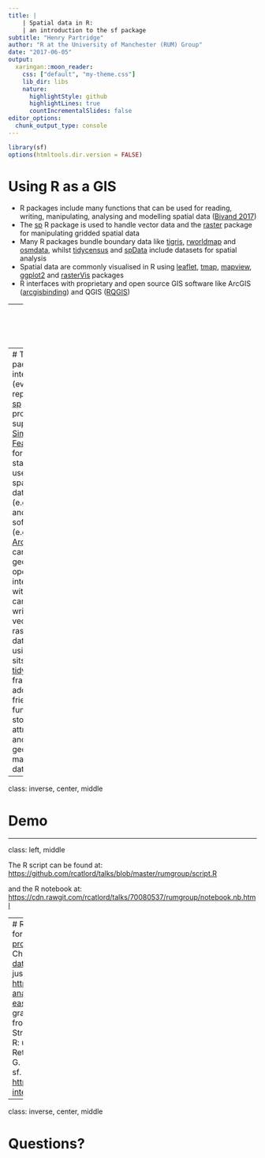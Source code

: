 ```yaml
---
title: | 
    | Spatial data in R:
    | an introduction to the sf package
subtitle: "Henry Partridge"
author: "R at the University of Manchester (RUM) Group"
date: "2017-06-05"
output:
  xaringan::moon_reader:
    css: ["default", "my-theme.css"]
    lib_dir: libs
    nature:
      highlightStyle: github
      highlightLines: true
      countIncrementalSlides: false
editor_options: 
  chunk_output_type: console
---
```


```r
library(sf)
options(htmltools.dir.version = FALSE)
```

#  Using R as a GIS
- R packages include many functions that can be used for reading, writing, manipulating, analysing and modelling spatial data ([Bivand 2017](https://cran.r-project.org/web/views/Spatial.html))
- The [sp](https://cran.r-project.org/web/packages/sp/index.html) R package is used to handle vector data and the [raster](https://cran.r-project.org/web/packages/raster/index.html) package for manipulating gridded spatial data
- Many R packages bundle boundary data like [tigris](https://cran.r-project.org/web/packages/tigris/index.html), [rworldmap](https://cran.r-project.org/web/packages/rworldmap/index.html) and [osmdata](https://cran.r-project.org/web/packages/osmdata/index.html), whilst [tidycensus](https://walkerke.github.io/tidycensus/index.html) and [spData](https://github.com/Nowosad/spData) include datasets for spatial analysis
- Spatial data are commonly visualised in R using [leaflet](https://cran.r-project.org/web/packages/leaflet/index.html), [tmap](https://cran.r-project.org/web/packages/tmap/index.html), [mapview](https://cran.r-project.org/web/packages/mapview/index.html), [ggplot2](https://cran.r-project.org/web/packages/ggplot2/index.html) and [rasterVis](https://cran.r-project.org/web/packages/rasterVis/index.html) packages
- R interfaces with proprietary and open source GIS software like ArcGIS ([arcgisbinding](https://r-arcgis.github.io/assets/arcgisbinding.pdf)) and QGIS ([RQGIS](https://cran.r-project.org/web/packages/RQGIS/index.html))

---
class: inverse, center, middle

# [sf](https://cran.r-project.org/web/packages/sf/index.html)

---
# The sf package
- intended to (eventually) replace the [sp](https://cran.r-project.org/web/packages/sp/index.html) package
- provides support for [Simple Features](https://en.wikipedia.org/wiki/Simple_Features), a formal standard used in spatial databases (e.g. [PostGIS](http://postgis.net)) and GIS software (e.g. [ESRI's ArcGIS](http://www.esri.com)).
- can perform geometric operations by interfacing with [GEOS](https://trac.osgeo.org/geos)
- can read and write to most vector and raster spatial data formats using [GDAL](http://www.gdal.org)
- sits within the [tidyverse](http://tidyverse.org) framework:
    - adopts pipe-friendly functions
    - stores attribute data and feature geometries in manipulable data frames

---

class: inverse, center, middle

# Demo

---

class: left, middle

The R script can be found at: [https://github.com/rcatlord/talks/blob/master/rumgroup/script.R](https://github.com/rcatlord/talks/blob/master/rumgroup/script.R)

and the R notebook at: [https://cdn.rawgit.com/rcatlord/talks/70080537/rumgroup/notebook.nb.html](https://cdn.rawgit.com/rcatlord/talks/70080537/rumgroup/notebook.nb.html)


---
# Resources
- Pebesma, E. (2017). sf: Simple Features for R. R package, version 0.4-3. [https://cran.r-project.org/web/packages/sf/index.html](https://cran.r-project.org/web/packages/sf/index.html)
- Lovelace, R., & Cheshire, J. (2017). ["Introduction to visualising spatial data in R."](https://cran.r-project.org/doc/contrib/intro-spatial-rl.pdf)
- Machlis, S. (2017, March 3). Mapping in R just got a whole lot easier. [Blog post]. Retrieved from [http://www.computerworld.com/article/3175623/data-analytics/mapping-in-r-just-got-a-whole-lot-easier.html](http://www.computerworld.com/article/3175623/data-analytics/mapping-in-r-just-got-a-whole-lot-easier.html)
- Pebesma, E. (2017, January 1). sf - plot, graticule, transform, units, cast, is. [Blog post]. Retrieved from [http://r-spatial.org/r/2017/01/12/newssf.html](http://r-spatial.org/r/2017/01/12/newssf.html)
- Strimas-Mackey, M. (2017, March 9). Tidy spatial data in R: using dplyr, tidyr, and ggplot2 with sf. [Blog post]. Retrieved from [http://strimas.com/r/tidy-sf/](http://strimas.com/r/tidy-sf/)
- Williamson, G. (2017, May 4). Polygon intersection and summary with sf. [Blog post]. Retrieved from [https://atriplex.info/blog/index.php/2017/05/24/polygon-intersection-and-summary-with-sf/](https://atriplex.info/blog/index.php/2017/05/24/polygon-intersection-and-summary-with-sf/)

---
class: inverse, center, middle

# Questions?
